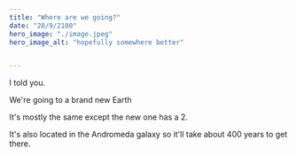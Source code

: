 ```yaml
---
title: "Where are we going?"
date: "28/9/2100"
hero_image: "./image.jpeg"
hero_image_alt: "hopefully somewhere better"


---
```


I told you.

We're going to a brand new Earth

It's mostly the same except the new one has a 2.

It's also located in the Andromeda galaxy so it'll take about 400 years to get there.